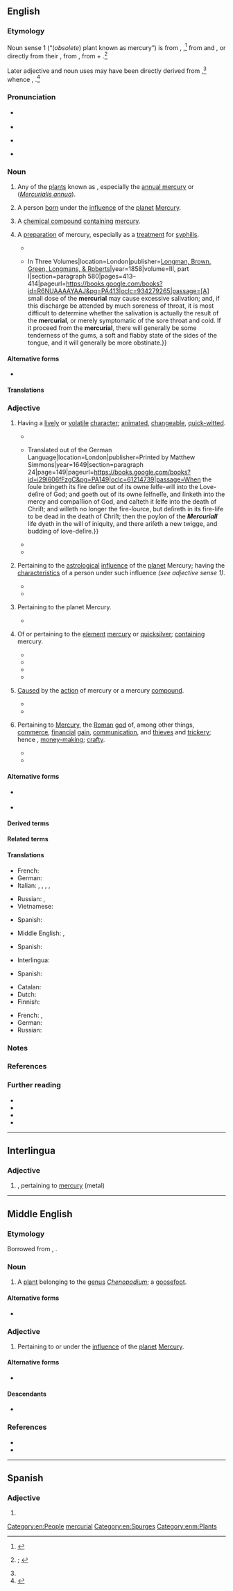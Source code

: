 ==English==
{{was wotd|2019|September|24}}

===Etymology===
{{multiple images
|direction = vertical
|image1 = Mercurialis annua 2005.07.11 11.37.49-p7110221.jpg
|caption1 = The [[annual mercury]] (''[[Mercurialis annua]]''), one of the varieties of mercurial ''(noun sense 1)''
|image2 = Ag2HgI4.png
|caption2 = A sample of a mercurial ''(noun sense 3)'', in this case a [[compound#Noun|compound]] with the [[molecular formula]] Ag{{sub|2}}HgI{{sub|4}}
|image3 = Drug jar for mercury pills, Italy, 1731-1770 Wellcome L0057163.jpg
|caption3 = An 18th-century [[jar#Noun|jar]] used for [[store#Verb|storing]] mercurials ''(noun sense 4)'' in the form of [[pill#Noun|pills]]{{ref|group=n|name=n1|From the collection of the {{w|Wellcome Library}} in [[London]], [[England]], UK.}}
}}

Noun sense 1 (“(''obsolete'') plant known as mercury”) is from {{inh|en|enm|mercurial}}, {{m|enm|mercuryal|t=a plant, probably the goosefoot (''Chenopodium''); (''possibly'') dog's mercury (''Mercurialis perennis'')}},<ref>{{R:MED Online|entry=mercuriāl|pos=n|id=MED27416|accessdate=5 May 2019}}</ref> from {{der|en|xno|mercurial}} and {{der|en|fro|mercurial}}, or directly from their {{glossary|etymon}} {{der|en|la|mercuriālis|t=a plant, probably annual mercury (''Mercurialis annua'')}}, from {{m|la|mercuriālis|t=pertaining to the Roman god Mercury|pos=adjective}}, from {{m|la|Mercurius|t=the Roman god Mercury}} + {{m|la|-ālis|pos=''suffix forming adjectives of relationship from nouns''}}.<ref name="OED">{{R:OED Online|pos=n.'' and ''adj|id=116691|date=September 2001|nodot=yes}}; {{R:Lexico|pos=adj.'' and ''n}}</ref>

Later adjective and noun uses may have been directly derived from {{der|en|la|mercuriālis|pos=adjective}},<ref name="OED"/> whence {{cog|enm|mercurial}}, {{m|enm|Mercurial|t=under the astrological influence of the planet Mercury}}.<ref>{{R:MED Online|entry=Mercuriāl|pos=adj|id=MED27417|accessdate=5 May 2019}}</ref>

===Pronunciation===
* {{a|RP}} {{IPA|en|/məːˈkjʊə.ɹɪ.əl/}}
* {{audio|en|En-uk-mercurial.oga|Audio (RP)}}
* {{a|GA}} {{IPA|en|/mɝˈkjʊ.ɹi.əl/|/-ˈkjɔ-/}}
* {{hyphenation|en|mer|cu|ri|al}}

===Noun===
{{en-noun}}

# {{lb|en|obsolete}} Any of the [[plant#Noun|plants]] known as {{l|en|mercury|id=plant}}, especially the [[annual mercury]] or {{vern|French mercury}} (''[[Mercurialis annua]]''). {{defdate|13th–17th c.}}
# {{lb|en|astrology}} A person [[born]] under the [[influence#Noun|influence]] of the [[planet]] [[Mercury]]. {{defdate|from 16th c.}}
# {{lb|en|chemistry}} A [[chemical compound]] [[contain]]ing [[mercury]].
# {{lb|en|pharmacology|historical}} A [[preparation]] of mercury, especially as a [[treatment]] for [[syphilis]]. {{defdate|from 17th c.}}
#* {{quote-book|en|author=Richard Wiseman|authorlink=Richard Wiseman (surgeon)|chapter=Of Lepra, or Elephantiasis|title=Several Chirurgicall Treatises|location=London|publisher=Printed by E. Flesher and J[ohn] Macock, for [[w:Richard Royston|R[ichard] Royston]]{{nb...|bookseller to His Most Sacred Majesty}}, and B[enjamin] Took{{nb...|at the Ship in St. Paul’s Church-yard}}|year=1676|section=1st book (A Treatise of Tumours)|page=139|pageurl=https://books.google.com/books?id=r3hVAAAAcAAJ&pg=PA139|oclc=960106466|passage=She had paſſed through the milder Remedies frequently without ſucceſs: upon which account I deſigned '''Mercurialls'''; and beginning with Venæſection, afterwards purged her with ''decoct. epithymi'', as it is preſcribed in the method of Cure. [...] After I had thus evacuated the ''Plethora'', and diſpoſed her body for '''Mercurialls''' more operative, I gave her each morning and evening a few grains of ''Mercur. diaphoret.'' in a ''bolus'' with ''conſ. lujule'' and Mithridate, [...]}}
#* {{quote-book|en|author=James Copland|authorlink=James Copland (physician)|entry=POISONS—Poisoning—Poisoned—Symptoms and Treatment of|title=A Dictionary of Practical Medicine. {{...|Comprising General Pathology, the Nature and Treatment of Diseases, Morbid Structures, and the Disorders Especially Incidental to Climates, to the Sex, and to the Different Epochs of Life. With Numerous Prescriptions for the Medicines Recommended; a Classification of Diseases according to Pathological Principles; a Copious Bibliography, with References; and An Appendix of Approved Formulæ. The Whole Forming a Library of Pathology and Practical Medicine and a Digest of Medical Literature.}} In Three Volumes|location=London|publisher=[[w:Longman|Longman, Brown, Green, Longmans, & Roberts]]|year=1858|volume=III, part I|section=paragraph 580|pages=413–414|pageurl=https://books.google.com/books?id=R6NUAAAAYAAJ&pg=PA413|oclc=934279265|passage=[A] small dose of the '''mercurial''' may cause excessive salivation; and, if this discharge be attended by much soreness of throat, it is most difficult to determine whether the salivation is actually the result of the '''mercurial''', or merely symptomatic of the sore throat and cold. If it proceed from the '''mercurial''', there will generally be some tenderness of the gums, a soft and flabby state of the sides of the tongue, and it will generally be more obstinate.}}

====Alternative forms====
* {{l|en|mercuriall}} {{qualifier|obsolete}}

====Translations====
{{trans-top|chemical compound containing mercury}}
{{trans-mid}}
{{trans-bottom}}

{{trans-top|preparation of mercury}}
{{trans-mid}}
{{trans-bottom}}

===Adjective===
{{multiple images
|direction = vertical
|image1 = Mercury in color - Prockter07-edit1.jpg
|caption1 = The [[planet]] [[Mercury]] in a [[composite]] image based on photographs taken by the US [[w:NASA|National Aeronautics and Space Administration]]’s [[robotic]] [[spacecraft]] [[w:MESSENGER|MESSENGER]] on 14 January 2008. The word ''mercurial'' means “pertaining to the [[astrological]] [[influence#Noun|influence]] of the planet Mercury” ''(adjective sense 2)'' as well as “pertaining to the planet Mercury” ''(adjective sense 3)''.
|image2 = HGmer.JPG
|caption2 = A sample of the [[element]] [[mercury]] sealed in glass. The word ''mercurial'' also means “of or pertaining to the element mercury or [[quicksilver]]” ''(adjective sense 4)''.
|image3 = 1933 Jorgen Dreyer sculpture of Mercury torso.JPG
|caption3 = ''Mercury, God of Commerce'' (1933) by {{w|Jorgen Dreyer}}. Another meaning of the word ''mercurial'' is “pertaining to the [[Roman#Adjective|Roman]] [[god]] Mercury” ''(adjective sense 6)''.
}}
{{en-adj}}

# {{lb|en|comparable}} Having a [[lively]] or [[volatile]] [[character]]; [[animated#Adjective|animated]], [[changeable]], [[quick-witted]]. {{defdate|from 17th c.}}
#: {{synonyms|en|fickle|unpredictable}}
#: {{ux|en|his '''mercurial''' temperament}}
#* {{quote-book|en|author=Thomas Barton|authorlink=Thomas Barton (Royalist)|chapter=Section II|title={{lang|grc|ΑΠΟΔΕΙΞΙΣ ΤΟΥ ΑΝΤΙΤΕΙΧΙΣΜΑΤΟΣ.}} [APODEIXIS TOU ANTITEICHISMATOS.] Or, A Tryall of the Covnter-scarfe, Made 1642.{{nb...|In Answer to a Scandalous Pamphlet, Intituled, A Treatise against Superstitious Iesu-worship: Written by Mascall Giles, Vicar of Ditcheling, in Sussex. Wherein are Discovered His Sophismes: And the Holy Mother Our Church is Cleered of All the Slanders which Hee hath Laid on Her.}}|location=London|publisher=Printed by Thomas Purslow, for [[w:Andrew Crooke and William Cooke|Andrew Crooke]],{{nb...|at the Green-Dragon in St. Pauls Church-Yard.}}|year=1642|year_published=1643|page=16|pageurl=https://books.google.com/books?id=UT5LAAAAcAAJ&pg=PP24|oclc=1089812597|passage=[Y]our '''Mercuriall''' wit hath mangonized a Gigantean fury with an humble hue.}}
#* {{quote-book|en|author=Jacob Behmen [''i.e.'', {{w|Jakob Böhme}}]|chapter=The Nineteenth Epistle|translator=J[ohn] E[llistone]|title=The Epistles of Jacob Behmen: Aliter, Tevtonicvs Philosophvs. {{...|Very Usefull and Necessary for Those that Read His VVritings, and are Very Full of Excellent and Plaine Instructions how to Attaine to the Life of Christ.}} Translated out of the German Language|location=London|publisher=Printed by Matthew Simmons{{nb...|in Aldersgate-street.}}|year=1649|section=paragraph 24|page=149|pageurl=https://books.google.com/books?id=i29I606fFzgC&pg=PA149|oclc=61214739|passage=When the ſoule bringeth its fire deſire out of its owne ſelfe-will into the Love-deſire of God; and goeth out of its owne ſelfneſſe, and ſinketh into the mercy and compaſſion of God, and caſteth it ſelfe into the death of Chriſt; and willeth no longer the fire-ſource, but deſireth in its fire-life to be dead in the death of Chriſt; then the poyſon of the '''''Mercuriall''''' life dyeth in the will of iniquity, and there ariſeth a new twigge, and budding of love-deſire.}}
#* {{quote-book|en|author=Charles Walker|chapter=Of Her Birth, Education, and First Setting Out in the World|title=Authentick Memoirs of the Life Intrigues and Adventures of the Celebrated Sally Salisbury.{{nb...|With True Characters of Her Most Considerable Gallants.}}|location=London|publisher=[s.n.]|year=1723|pages=11–12|pageurl=https://books.google.com/books?id=-Z9bAAAAQAAJ&pg=PA12|oclc=519787262|passage=From the natural '''Mercurial''' Briskneſs of her &#91;{{w|Sally Salisbury}}'s&#93; Temper, a ſedentary Life had ever been her Averſion, wherefore ſhe rather choſe to follow the Fortunes of a ''Wheel-Barrow'', than thoſe of a ''Diſtaff''; [...]}}
#* {{quote-web|en|author=Rami G[eorge] Khouri|authorlink=Rami George Khouri|title=Lebanese Oligarchy Preserves Its Interests Once Again|url=https://www.aljazeera.com/indepth/opinion/2016/10/lebanese-oligarchy-preserves-interests-161021075017806.html|archiveurl=https://web.archive.org/web/20180801085952/https://www.aljazeera.com/indepth/opinion/2016/10/lebanese-oligarchy-preserves-interests-161021075017806.html|archivedate=1 August 2018|work={{w|Al Jazeera}}|date=22 October 2016|passage=Lebanon has shown once again that it is a land of dazzling deals and '''mercurial''' personalities, including in the realm of the national presidency itself.}}
# {{lb|en|not comparable|astrology}} Pertaining to the [[astrological]] [[influence#Noun|influence]] of the [[planet]] Mercury; having the [[characteristic#Noun|characteristics]] of a person under such influence ''(see adjective sense 1)''. {{defdate|from 16th c.}}
#* {{quote-book|en|author=Joseph Blagrave|authorlink=Joseph Blagrave|chapter=[The Effects of Directions.] The Sun Directed unto Promittors.|editor=Obadiah Blagrave|title=Blagrave’s Introduction to Astrology. In Three Parts.{{nb...|The First Containing the Use of an Ephemeris, and How to Erect a Figure of Heaven to Any Time Proposed: Also the Signification of the Houses, Planets, Signs and Aspects, the Explanation of All Useful Terms of Art; with Plain and Familiar Instructions for the Resolution of All Manner of Questions, and Exemplified in Every Particular thereof, by Figures Set, and Judged. The Second Treateth of Elections; Shewing Their Use and Application, as They are Constituted on the Twelve Celestial Houses, whereby You are Inabled to Chuse Such Times as are Proper and Conducible to the Perfection of any Matter or Business whatsoever. The Third Comprehendeth an Absolute Method for Rectifying and Judging Nativities, the Signification and Portents of Directions, with New and Experienced Rules Touching Revolutions and Transits, &c.}}|location=London|publisher=Printed by E. Tyler, and R. Holt, for Obadiah Blagrave,{{nb...|at the Bear in S. Paul’s Church-Yard.}}|year=1682|section=part III|page=254|pageurl=https://books.google.com/books?id=tGpnAAAAcAAJ&pg=PA254|oclc=228724142|passage=''The Sun to the Terms of'' Mercury. It inclineth the native to be '''Mercurial''', given to ſtudy Arts and Sciences, and to delight in reading, and to follow his Calling with chearfulneſs.}}
#* {{quote-book|en|author=William Lilly|authorlink=William Lilly|author2=Zadkiel [pseudonym; {{w|Richard James Morrison}}]|chapter=Of the Ninth House and Its Questions. Long Journeys, Voyages, Arts, Science, Church Preferment, Law, &c.|title=An Introduction to Astrology{{nb...|by William Lilly: With Numerous Emendations, Adapted to the Improved State, of the Science in the Present Day}}: A Grammar of Astrology, and Tables for Calculating Nativities.{{nb...|By Zadkiel.}}|location=London|publisher=[[w:Henry George Bohn|H[enry] G[eorge] Bohn]],{{nb...|York Street, Covent Garden.}}|year=1852|page=268|pageurl=https://books.google.com/books?id=5icSAAAAYAAJ&pg=PA268|oclc=1077929409|passage=6thly, The ☽ separates from a △ of ♂︎, and applies to ☍ of ☿, lord of the 3d; which intimated that some neighbour of the querent, either with a letter, words, or cross information, would wholly destroy the querent's hopes; and that '''mercurial''' men, viz. scholars or divines, would be his enemies: [...]}}
# {{lb|en|not comparable|astronomy}} Pertaining to the planet Mercury. {{defdate|from 14th c.}}
#* {{RQ:Gower Confessio Amantis|volume=III|book=VII|page=130|passage=The ſixte ſuende after this / By name Canis minor is. / The which ſterre is '''Mercuriall''' / By wey of kinde, and forth withall / As it is writen in the carte / Complexion he taketh of Marte.|brackets=on|termlang=en}}
# {{lb|en|not comparable|chemistry}} Of or pertaining to the [[element]] [[mercury]] or [[quicksilver]]; [[contain]]ing mercury. {{defdate|from 16th c.}}
#* {{quote-book|en|author=John Woodall|authorlink=John Woodall|chapter=Of the Small Siringe|title=The Svrgions Mate, or A Treatise Discouering Faithfully and Plainely the due Contents of the Svrgions Chest, the Uses of the Instruments, the Vertues and Operations of the Medicines, the Cures of the Most Frequent Diseases at Sea:{{nb...|namely Wounds, Apostumes, Vlcers, Fistulaes, Fractures, Dislocations, with the True Maner of Amputation, the Cure of the Scuruie, the Fluxes of the Belly, of the Collica and Illiaca Passio, Tenasmus, and Exitus Ani, the Callenture; with a Briefe Explanation of Sal, Sulphur, and Mercury; with certaine Characters, and Tearmes of Arte. Published Chiefly for the Benefit of Young Sea-surgions, Imployed in the East-India Companies Affaires.}}|location=London|publisher=Printed by Edward Griffin for Laurence Lisle,{{nb...|at the Tygers-head in Pauls Church-yard.}}|year=1617|page=22|pageurl=https://books.google.com/books?id=XmkJAwAAQBAJ&pg=PA22|oclc=960102874|passage=Beware alſo of '''''Mercuriall''' lotions'', I meane any which haue ''Mercurie Sublimate Precipitat'' or otherwiſe prepared in them, for though they haue good qualities, yet they are vpon my knowledge and experience dangerous, [...]}}
#* {{quote-book|en|author=T[homas] K[night]|title=A Critical Dissertation upon the Manner of the Preparation of Mercurial Medicines, and Their Operation on Human Bodies; particularly Those Most in Fashion:{{nb...|Also, a Demonstration that All the Methods hitherto Invented, in Order to Convey Quick-silver Internally into the Blood, Retaining Its Metalline Texture and Properties, have Proved Abortive. As also, a certain Method of Introducing the Same Metal in Its Essential or Native Dress into the Blood; and the Manner of It Mechanically Explain’d; not Publish’d before. Address’d to the Royal College of Physicians, London.}}|location=London|publisher=Printed for Harmen Noorthouck{{nb...|in Russel-Court, Bridges-Street, against the Chapel.}}|year=1734|page=52|pageurl=https://books.google.com/books?id=JxdgAAAAcAAJ&pg=PA52|oclc=14332927|passage=[...] Dr. ''[[w:Francis Fuller the Younger|Francis Fuller]]'', [...] upon wearing a Quick-ſilver Girdle, for the Cure of the Itch, (and that after an inconſiderate and raſh manner) was brought under a violent Spaſmodick Diſtemper, which was ſupposed by himſelf and others to be owing to ſome '''Mercurial''' Particles lodg'd in ſome excretory Ducts of the Brain.}}
#* {{quote-book|en|author=Henry Saffory|title=The Inefficacy of All Mercurial Preparations in the Cure of Venereal and Scorbutic Disorders, Proved from Reason and Experience,{{nb...|To which are Added, a Dissertation on M. de Velnos’s Vegetable Syrup, which Radically Cures Every Species of the above Disorders; and an Accurate Analysis of that Medicine; Made by Order of the Marshall Duke de Biron, by Messrs. Rouelle and La Cassaigne, Professors of Chemistry at Paris.}}|location=London|publisher=Printed for the author; and sold by T. Evans,{{nb...|Pater-noster Row}}, and Mr. Southern,{{nb...|James’s Street.}}|year=1773|pages=31–32|pageurl=https://books.google.com/books?id=2VBpAAAAcAAJ&pg=PA31|oclc=81311187|passage=If to theſe we add the inconveniences inſeparable from '''mercurial''' preparations, and which are always the conſequences of their uſe; if we conſider the ſmall number of patients to whom mercury may be exhibited with ſafety, [...] the uſe of '''mercurial''' medicines will be confined within very narrow limits.}}
#* {{quote-book|en|author=John Richardson|authorlink=John Richardson (naturalist)|chapter=[Appendix.] No. III. Observations on Solar Radiation|mainauthor={{w|John Franklin}}|title=Narrative of a Second Expedition to the Shores of the Polar Sea, in the Years 1825, 1826, and 1827,{{nb...|by John Franklin, Captain R.N., F.R.S., &c. and Commander of the Expedition. Including an Account of the Progress of a Detachment to the Eastward, by John Richardson, M.D., F.R.S, F.L.S., &c. Surgeon and Naturalist to the Expedition. Illustrated by Numerous Plates and Maps. Published by Authority of the Right Honourable the Secretary of State for Colonial Affairs.}}|location=London|publisher=[[w:John Murray (publisher)|John Murray]],{{nb...|Albemarle-Street.}}|year=1828|pages=cix–cx|pageurl=https://books.google.com/books?id=1X5aAAAAcAAJ&pg=PR109|oclc=165816697|passage=[I]n the month of May, a '''mercurial''' thermometer, having its bulb covered with paper, and blackened in a similar manner to the spirit one, was inclosed in a square bottle of thin glass, four inches wide, to protect it from the wind.}}
# {{lb|en|not comparable|medicine}} [[cause#Verb|Caused]] by the [[action]] of mercury or a mercury [[compound#Noun|compound]].
#* {{quote-book|en|author=J. White|chapter=Farther Indications of Right Blood-letting in Fevers,{{nb...|are Taken from the Highest Quantity, which is Found Necessary in Other Acute Diseases, for the Cure of Persons of the Same Cardinal Size; with Histories of Cures in Both}}|title=De Recta Sanguinis Missione: Or, New and Exact Observations of Fevers.{{nb...|In which Letting of Blood is Shew’d to be the True and Solid Basis of Their Cure, as well as of almost All Other Acute Diseases; prov’d by Histories of Cures, and Demonstrated from the General History of Physick, Ancient and Modern: And a New Canon is Produc’d for Determining with Much Greater Certainty, the Just and Exact Quantities of Blood which Ought to be Taken in These Distempers, from Every Particular Person.}}|location=London|publisher=Printed by D[aniel] Brown[e]{{nb...|at the Black Swan without Temple-Bar}}, A[ndrew] Bell{{nb...|at the Cross-keys and Bible in Cornhill}}, and W[illiam] Innys{{nb...|at the Prince’s Arms in St. Paul’s Church-yard.}}|year=1712|page=140|pageurl=https://books.google.com.sg/books?id=1krqcyOjjXMC&pg=PA140|oclc=863422975|passage=I ſaw in the Year 1709. a notable inſtance, where a Phyſician order'd the Patient to be Bled five times in a '''Mercurial''' Salivation in a Caſe not ''Venereal''; when he did ſpit at the rate of ℔ iv. ''per diem'', and it was at the height, and yet notwithſtanding it did continue for all this, and the Patient eſcap'd with his Life.}}
#* {{quote-book|en|author=Andrew Mathias|chapter=Section II. The Exciting Causes of the Mercurial Disease.|title=The Mercurial Disease. An Inquiry into the History and Nature of the Disease Produced in the Human Constitution by the Use of Mercury, with Observations on Its Connexion with the Lues Venerea|location=London|publisher=Printed for Becket and Porter,{{nb...|Pall Mall}}; [[w:John Murray (publisher)|John Murray]],{{nb...|Fleet-Street}}; and [[w:Joseph Johnson (publisher)|J[oseph] Johnson and Co.]],{{nb...|St. Paul’s Church-yard.}}|year=1810|page=84|pageurl=https://books.google.com/books?id=-tg_AAAAcAAJ&pg=PA84|oclc=931351039|passage=The last exciting cause of the '''mercurial''' ulcer, which I shall now mention, is the use of the knife or of the caustic, during a mercurial course, to wounds made or enlarged at this time; for the great additional irritation, which the operation must produce, disposes such wounds to take on easily the '''mercurial''' disease.}}
# {{lb|en|not comparable|Roman mythology}} Pertaining to [[Mercury]], the [[Roman#Adjective|Roman]] [[god]] of, among other things, [[commerce]], [[financial#Adjective|financial]] [[gain#Noun|gain]], [[communication]], and [[thief|thieves]] and [[trickery]]; hence {{lb|en|comparable}}, [[money-making#Adjective|money-making]]; [[crafty]]. {{defdate|from 15th c.}}
#* {{RQ:Shakespeare Cymbeline|act=IV|scene=ii|page=390|column=1|passage=I know the ſhape of's Legge: this is his Hand: / His Foote '''Mercuriall''': his martiall Thigh / The brawnes of ''Hercules'': but his Iouiall face— / Murther in heaven?}}
#* {{quote-hansard|en|speaker={{w|John Quincey Adams}}|debate=Presentation of [[w:George Washington|Washington]]’s Sword and Franklin’s Staff|editors=[[w:Francis Preston Blair|[Francis Preston] Blair]] and [John C.] Rives|report=[[w:Congressional Record|The Congressional Globe:{{nb...|Containing Sketches of the Debates and Proceedings of the Third Session of the Twenty-seventh Congress.}}]]|house={{w|United States House of Representatives}}, 27th [[w:United States Congress|Congress]], 3rd session|location=Washington, D.C.|publisher=Published by Blair and Rives;{{nb...|printed at the Globe Office, for the editors.}}|date=8 February 1843|year_published=10 February 1843|volume=XII|issue=16|pages=254–255|pageurl=https://books.google.com/books?id=MXYOAAAAQAAJ&pg=PA255|oclc=244827502|passage=[[w:Benjamin Franklin|[Benjamin] Franklin]], the mechanic of his own fortune, [...] tendering, from the self-created nation, to the mightiest monarchs of Europe, the olive-branch of peace, the '''mercurial''' wand of commerce, and the amulet of protection and safety to the man of peace on the pathless ocean from the inexorable cruelty and merciless rapacity of war; [...]}}

====Alternative forms====
* {{l|en|mercuriall}} {{qualifier|obsolete}}
* {{sense|pertaining to the Roman god Mercury or planet Mercury}} {{l|en|Mercurial}}

====Derived terms====
{{col3|en|mercurial eczema|mercurial finger|mercurial glossitis|mercurial ointment|mercurial phosphorus|mercurial pneumatic trough|mercurial rash|mercurial trough|[[mercurialisation]], [[mercurialization]]|[[mercurialise]], [[mercurialize]]|mercurialism|mercurialist|mercuriality|mercurially|organomercurial}}

====Related terms====
{{col3|en|mercuric|mercury|Mercury}}

====Translations====
{{trans-top-also|having a lively or volatile character|animated|changeable|quick-witted}}
* French: {{t+|fr|lunatique}}
* German: {{t+|de|sprunghaft}}
* Italian: {{t+|it|incostante|m|f}}, {{t+|it|lunatico|m}}, {{t+|it|lunatica|f}}, {{t+|it|mutevole|m|f}}, {{t+|it|volubile|m|f}}
{{trans-mid}}
* Russian: {{t+|ru|сообрази́тельный|m}}, {{t+|ru|нахо́дчивый|m}}
* Vietnamese: {{t+|vi|lanh lợi}}
{{trans-bottom}}

{{trans-top|pertaining to the Roman god Mercury}}
* Spanish: {{t+|es|mercurial|m|f}}
{{trans-mid}}
{{trans-bottom}}

{{trans-top|pertaining to the astrological influence of the planet Mercury}}
* Middle English: {{t|enm|mercurial}}, {{t|enm|Mercurial}}
{{trans-mid}}
{{trans-bottom}}

{{trans-top|pertaining to the planet Mercury}}
* Spanish: {{t+|es|mercurial|m|f}}
{{trans-mid}}
{{trans-bottom}}

{{trans-top|of or pertaining to the element mercury}}
* Interlingua: {{t|ia|mercurial}}
{{trans-mid}}
* Spanish: {{t+|es|mercurial|m|f}}
{{trans-bottom}}

{{trans-top|containing the element mercury}}
* Catalan: {{t+|ca|mercurial}}
* Dutch: {{t|nl|kwikhoudend}}
* Finnish: {{t|fi|elohopeapitoinen}}
{{trans-mid}}
* French: {{t+|fr|mercuriel|m}}, {{t+|fr|mercurielle|f}}
* German: {{t+|de|quecksilberhaltig}}
* Russian: {{t+|ru|рту́тный|m}}
{{trans-bottom}}

{{trans-top|caused by the action of mercury or a mercury compound}}
{{trans-mid}}
{{trans-bottom}}

===Notes===
<references group="n"/>

===References===
<references />

===Further reading===
* {{pedia|Mercurialis (plant)}}
* {{pedia|mercury (element)}}
* {{pedia|Mercury (mythology)}}
* {{pedia|Mercury (planet)}}

[[Category:en:People]]
[[Category:en:Planets of the Solar System| mercurial]]
[[Category:en:Spurges]]

----

==Interlingua==

===Adjective===
{{ia-adj|-}}

# {{l|en|mercurial}}, pertaining to [[mercury]] (metal)

----

==Middle English==

===Etymology===
Borrowed from {{bor|enm|la|mercuriālis}}, {{m|la|Mercuriālis||pertaining to the Roman god Mercury}}.

===Noun===
{{enm-noun|-}}

# {{lb|enm|botany}} A [[plant#Noun|plant]] belonging to the [[genus]] ''[[Chenopodium]]''; a [[goosefoot]].
#: {{synonyms|enm|mercurie}}

====Alternative forms====
* {{alter|enm|mercuriale}}

===Adjective===
{{enm-adj}}

# {{lb|enm|astrology|astronomy}} Pertaining to or under the [[influence#Noun|influence]] of the [[planet]] [[Mercury]].

====Alternative forms====
* {{l|enm|Mercurial}}

====Descendants====
* {{desc|en|mercurial}}

===References===
* {{R:MED Online|entry=mercuriāl|pos=n|id=MED27416|accessdate=5 May 2019}}
* {{R:MED Online|entry=Mercuriāl|pos=adj|id=MED27417|accessdate=5 May 2019}}

[[Category:enm:Plants]]

----

==Spanish==

===Adjective===
{{es-adj|pl=mercuriales}}

# {{l|en|mercurial}}